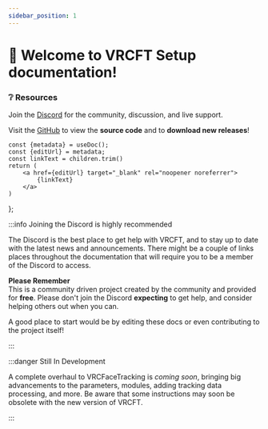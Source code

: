 ```yaml
---
sidebar_position: 1
---
```


# 👀 Welcome to VRCFT Setup documentation!

### ❔ Resources

Join the [Discord](https://discord.gg/vrcft) for the community, discussion, and live support.

Visit the [GitHub](https://github.com/benaclejames/VRCFaceTracking) to view the **source code** and to **download new releases**!


    const {metadata} = useDoc();
    const {editUrl} = metadata;
    const linkText = children.trim()
    return (
        <a href={editUrl} target="_blank" rel="noopener noreferrer">
            {linkText}
        </a>
    )
};

:::info Joining the Discord is highly recommended

The Discord is the best place to get help with VRCFT, and to stay up to date with the latest news and announcements.
There might be a couple of links places throughout the documentation that will require you to be a member of the Discord to access.

**Please Remember**<br/>
This is a community driven project created by the community and provided for **free**.
Please don't join the Discord **expecting** to get help, and consider helping others out when you can.

A good place to start would be <EditUrl>by editing these docs</EditUrl> or even contributing to the project itself!

:::

:::danger Still In Development

A complete overhaul to VRCFaceTracking is *coming soon*, bringing big advancements to the parameters, modules, adding tracking data processing, and more.
Be aware that some instructions may soon be obsolete with the new version of VRCFT. 

:::